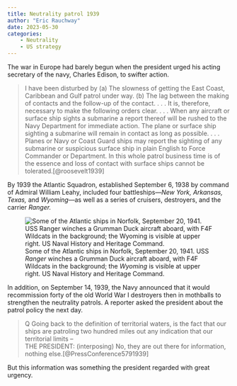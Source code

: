 ```yaml
---
title: Neutrality patrol 1939
author: "Eric Rauchway"
date: 2023-05-30
categories:
    - Neutrality
    - US strategy
---
```


The war in Europe had barely begun when the president urged his acting secretary of the navy, Charles Edison, to swifter action.

> I have been disturbed by (a) The slowness of getting the East Coast, Caribbean and Gulf patrol under way. (b) The lag between the making of contacts and the follow-up of the contact. . . . It is, therefore, necessary to make the following orders clear. . . . When any aircraft or surface ship sights a submarine a report thereof will be rushed to the Navy Department for immediate action. The plane or surface ship sighting a submarine will remain in contact as long as possible. . . . Planes or Navy or Coast Guard ships may report the sighting of any submarine or suspicious surface ship in plain English to Force Commander or Department. In this whole patrol business time is of the essence and loss of contact with surface ships cannot be tolerated.[@roosevelt1939]

By 1939 the Atlantic Squadron, established September 6, 1938 by command of Admiral William Leahy, included four battleships---*New York, Arkansas, Texas,* and *Wyoming*---as well as a series of cruisers, destroyers, and the carrier *Ranger.*

![Some of the Atlantic ships in Norfolk, September 20, 1941. USS *Ranger* winches a Grumman Duck aircraft aboard, with F4F Wildcats in the background; the *Wyoming* is visible at upper right. US Naval History and Heritage Command.](80-G-391586.jpeg)

In addition, on September 14, 1939, the Navy announced that it would recommission forty of the old World War I destroyers then in mothballs to strengthen the neutrality patrols. A reporter asked the president about the patrol policy the next day.

> Q Going back to the definition of territorial waters, is the fact that our ships are patroling two hundred miles out any indication that our territorial limits --  
> THE PRESIDENT: (interposing) No, they are out there for information, nothing else.[@PressConference5791939]

But this information was something the president regarded with great urgency.
